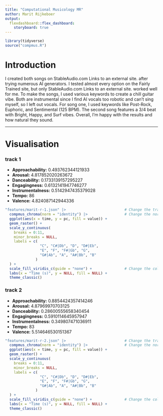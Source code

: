 ```yaml
---
title: "Computational Musicology MR"
author: Marit Rijkeboer
output: 
  flexdashboard::flex_dashboard:
    storyboard: true
---
```

```r
library(tidyverse)
source("compmus.R")
```
# Introduction
I created both songs on StableAudio.com
Links to an external site. after trying numerous AI generators. I tested almost every option on the Fairly Trained site, but only StableAudio.com
Links to an external site. worked well for me. To make the songs, I used various keywords to create a chill guitar vibe. Both are instrumental since I find AI vocals too robotic and can't sing myself, so I left out vocals. For song one, I used keywords like Post-Rock, Euphoric, and Sentimental (125 BPM). The second song features a 3/4 beat with Bright, Happy, and Surf vibes. Overall, I'm happy with the results and how natural they sound. 

---
# Visualisation

### track 1  
- **Approachability:** 0.493762344121933  
- **Arousal:** 4.817852020263672  
- **Danceability:** 0.1733139157295227  
- **Engagingness:** 0.6132141947746277  
- **Instrumentalness:** 0.5142947435379028  
- **Tempo:** 86  
- **Valence:** 4.824087142944336 

```r
"features/marit-r-1.json" |>                           # Change the track
  compmus_chroma(norm = "identity") |>                 # Change the norm
  ggplot(aes(x = time, y = pc, fill = value)) + 
  geom_raster() +
  scale_y_continuous(
    breaks = 0:11,
    minor_breaks = NULL,
    labels = c(
                "C", "C#|Db", "D", "D#|Eb",
                "E", "F", "F#|Gb", "G",
                "G#|Ab", "A", "A#|Bb", "B"
              )
  ) +
  scale_fill_viridis_c(guide = "none") +               # Change the colours?
  labs(x = "Time (s)", y = NULL, fill = NULL) +
  theme_classic() 
``` 

### track 2 
- **Approachability:** 0.8854424357414246  
- **Arousal:** 4.87969970703125  
- **Danceability:** 0.28600555658340454  
- **Engagingness:** 0.5910114645957947  
- **Instrumentalness:** 0.349807471036911  
- **Tempo:** 83  
- **Valence:** 5.514646530151367



```r
"features/marit-r-2.json" |>                           # Change the track
  compmus_chroma(norm = "identity") |>                 # Change the norm
  ggplot(aes(x = time, y = pc, fill = value)) + 
  geom_raster() +
  scale_y_continuous(
    breaks = 0:11,
    minor_breaks = NULL,
    labels = c(
                "C", "C#|Db", "D", "D#|Eb",
                "E", "F", "F#|Gb", "G",
                "G#|Ab", "A", "A#|Bb", "B"
              )
  ) +
  scale_fill_viridis_c(guide = "none") +               # Change the colours?
  labs(x = "Time (s)", y = NULL, fill = NULL) +
  theme_classic() 
```


